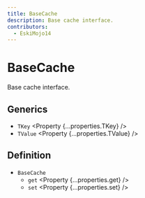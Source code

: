 ```yaml
---
title: BaseCache
description: Base cache interface.
contributors:
  - EskiMojo14
---
```



# BaseCache

Base cache interface.

## Generics

- `TKey` <Property {...properties.TKey} />
- `TValue` <Property {...properties.TValue} />

## Definition

- `BaseCache`
  - `get` <Property {...properties.get} />
  - `set` <Property {...properties.set} />
